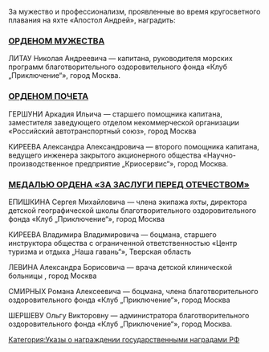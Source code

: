 {{Указ Президента РФ
| НОМЕР          = 1264
| ДАТА           = 28.10.2002
| НАЗВАНИЕ       = О награждении государственными наградами Российской Федерации участников кругосветного путешествия на яхте «Апостол Андрей»
| ДАТАПУБЛИКАЦИИ = 
| ИСТОЧНИК       = http://www.kremlin.ru/acts/bank/18786
| ДРУГОЕ         = 
| УТРАТИЛ СИЛУ   = 
| ПРЕДЫДУЩИЙ     = 
| СЛЕДУЮЩИЙ      = 
| КАЧЕСТВО       = 
}}<div class="text">

За мужество и профессионализм, проявленные во время кругосветного плавания на яхте «Апостол Андрей», наградить:

=== [[:w:ru:Орден Мужества|ОРДЕНОМ МУЖЕСТВА]] ===
ЛИТАУ Николая Андреевича — капитана, руководителя морских программ благотворительного оздоровительного фонда «Клуб „Приключение“», город Москва.

=== [[:w:ru:Орден Почёта (Россия)|ОРДЕНОМ ПОЧЕТА]] ===
ГЕРШУНИ Аркадия Ильича — старшего помощника капитана, заместителя заведующего отделом некоммерческой организации «Российский автотранспортный союз», город Москва

КИРЕЕВА Александра Александровича — второго помощника капитана, ведущего инженера закрытого акционерного общества «Научно-производственное предприятие „Криосервис“», город Москва.

=== [[:w:ru:Медаль ордена «За заслуги перед Отечеством» II степени|МЕДАЛЬЮ ОРДЕНА «ЗА ЗАСЛУГИ ПЕРЕД ОТЕЧЕСТВОМ» {{nobr|II СТЕПЕНИ}}]] ===
ЕПИШКИНА Сергея Михайловича — члена экипажа яхты, директора детской географической школы благотворительного оздоровительного фонда «Клуб „Приключение“», город Москва

КИРЕЕВА Владимира Владимировича — боцмана, старшего инструктора общества с ограниченной ответственностью «Центр туризма и отдыха „Наша гавань“», Тверская область

ЛЕВИНА Александра Борисовича — врача детской клинической больницы {{nobr|№ 38}}, город Москва

СМИРНЫХ Романа Алексеевича — боцмана, члена благотворительного оздоровительного фонда «Клуб „Приключение“», город Москва

ШЕРШЕВУ Ольгу Викторовну — администратора благотворительного оздоровительного фонда «Клуб „Приключение“», город Москва.

{{Подпись|Президент Российской Федерации|В.Путин}}

{{left|Москва, Кремль}}
{{left|28 октября 2002 года}}
{{left|№ 1264}}

</div>

[[Категория:Указы о награждении государственными наградами РФ]]
